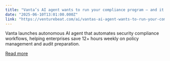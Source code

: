 ```yaml
---
title: "Vanta’s AI agent wants to run your compliance program — and it just might"
date: "2025-06-10T13:01:00.000Z"
link: "https://venturebeat.com/ai/vantas-ai-agent-wants-to-run-your-compliance-program-and-it-just-might/"
---
```


Vanta launches autonomous AI agent that automates security compliance workflows, helping enterprises save 12+ hours weekly on policy management and audit preparation.

[Read more](https://venturebeat.com/ai/vantas-ai-agent-wants-to-run-your-compliance-program-and-it-just-might/)
